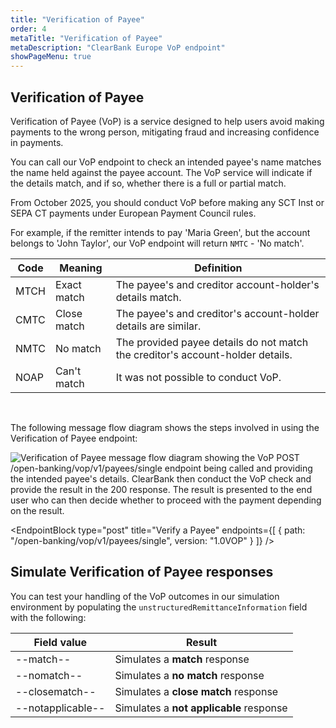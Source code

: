 ```yaml
---
title: "Verification of Payee"
order: 4
metaTitle: "Verification of Payee"
metaDescription: "ClearBank Europe VoP endpoint"
showPageMenu: true
---
```



## Verification of Payee

Verification of Payee (VoP) is a service designed to help users avoid making payments to the wrong person, mitigating fraud and increasing confidence in payments. 

You can call our VoP endpoint to check an intended payee's name matches the name held against the payee account. The VoP service will indicate if the details match, and if so, whether there is a full or partial match.  

<Callout colour="blue">
  From October 2025, you should conduct VoP before making any SCT Inst or SEPA CT payments under European Payment Council rules.
</Callout>

For example, if the remitter intends to pay 'Maria Green', but the account belongs to 'John Taylor', our VoP endpoint will return `NMTC` - 'No match'.

| Code | Meaning     | Definition                                                                     |
| ---- | ----------- | ------------------------------------------------------------------------------ |
| MTCH | Exact match | The payee's and creditor account-holder's details match.                       |
| CMTC | Close match | The payee's and creditor's account-holder details are similar.                 |
| NMTC | No match    | The provided payee details do not match the creditor's account-holder details. |
| NOAP | Can't match | It was not possible to conduct VoP.                                            |
<br />

The following message flow diagram shows the steps involved in using the Verification of Payee endpoint:
<br />

![Verification of Payee message flow diagram showing the VoP POST /open-banking/vop/v1/payees/single endpoint being called and providing the intended payee's details. ClearBank then conduct the VoP check and provide the result in the 200 response. The result is presented to the end user who can then decide whether to proceed with the payment depending on the result.](/assets/images/vop-message-flow.svg)

<EndpointBlock
  type="post"
  title="Verify a Payee"
  endpoints={[
    {
      path: "/open-banking/vop/v1/payees/single",
      version: "1.0VOP"
    }
  ]}
/>

## Simulate Verification of Payee responses

You can test your handling of the VoP outcomes in our simulation environment by populating the `unstructuredRemittanceInformation` field with the following:


| Field value | Result |
| ----------- | ------ |
| --match--   | Simulates a **match** response   |
| --nomatch--   | Simulates a **no match** response   |
| --closematch--   | Simulates a **close match** response   |
| --notapplicable--   | Simulates a **not applicable** response   |

